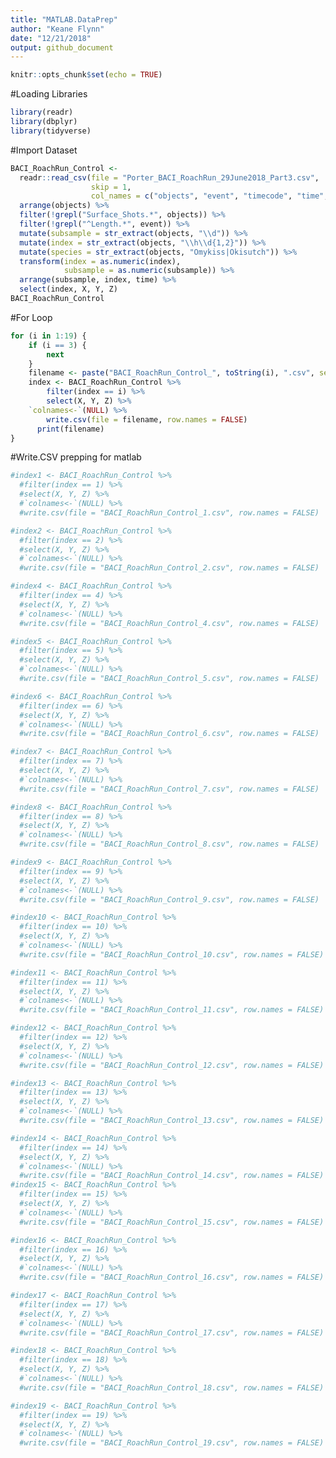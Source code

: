 ```yaml
---
title: "MATLAB.DataPrep"
author: "Keane Flynn"
date: "12/21/2018"
output: github_document
---
```


```r
knitr::opts_chunk$set(echo = TRUE)
```

#Loading Libraries
```r
library(readr)
library(dbplyr)
library(tidyverse)
```

#Import Dataset
```r
BACI_RoachRun_Control <- 
  readr::read_csv(file = "Porter_BACI_RoachRun_29June2018_Part3.csv",
                  skip = 1,
                  col_names = c("objects", "event", "timecode", "time", "X", "Y", "Z", "pld_error", "projection_error", "nearest_camera_distance", "screen_coordinates")) %>%
  arrange(objects) %>%
  filter(!grepl("Surface_Shots.*", objects)) %>%
  filter(!grepl("^Length.*", event)) %>%
  mutate(subsample = str_extract(objects, "\\d")) %>%
  mutate(index = str_extract(objects, "\\h\\d{1,2}")) %>%
  mutate(species = str_extract(objects, "Omykiss|Okisutch")) %>%
  transform(index = as.numeric(index),
            subsample = as.numeric(subsample)) %>%
  arrange(subsample, index, time) %>%
  select(index, X, Y, Z)
BACI_RoachRun_Control
```

#For Loop
```r
for (i in 1:19) {
	if (i == 3) {
		next
	}
	filename <- paste("BACI_RoachRun_Control_", toString(i), ".csv", sep="")
	index <- BACI_RoachRun_Control %>%
		filter(index == i) %>%
		select(X, Y, Z) %>%
  	`colnames<-`(NULL) %>%
		write.csv(file = filename, row.names = FALSE) 
	  print(filename)
}
```

#Write.CSV prepping for matlab
```r
#index1 <- BACI_RoachRun_Control %>%
  #filter(index == 1) %>%
  #select(X, Y, Z) %>%
  #`colnames<-`(NULL) %>%
  #write.csv(file = "BACI_RoachRun_Control_1.csv", row.names = FALSE)

#index2 <- BACI_RoachRun_Control %>%
  #filter(index == 2) %>%
  #select(X, Y, Z) %>%
  #`colnames<-`(NULL) %>%
  #write.csv(file = "BACI_RoachRun_Control_2.csv", row.names = FALSE)

#index4 <- BACI_RoachRun_Control %>%
  #filter(index == 4) %>%
  #select(X, Y, Z) %>%
  #`colnames<-`(NULL) %>%
  #write.csv(file = "BACI_RoachRun_Control_4.csv", row.names = FALSE)

#index5 <- BACI_RoachRun_Control %>%
  #filter(index == 5) %>%
  #select(X, Y, Z) %>%
  #`colnames<-`(NULL) %>%
  #write.csv(file = "BACI_RoachRun_Control_5.csv", row.names = FALSE)

#index6 <- BACI_RoachRun_Control %>%
  #filter(index == 6) %>%
  #select(X, Y, Z) %>%
  #`colnames<-`(NULL) %>%
  #write.csv(file = "BACI_RoachRun_Control_6.csv", row.names = FALSE)

#index7 <- BACI_RoachRun_Control %>%
  #filter(index == 7) %>%
  #select(X, Y, Z) %>%
  #`colnames<-`(NULL) %>%
  #write.csv(file = "BACI_RoachRun_Control_7.csv", row.names = FALSE)

#index8 <- BACI_RoachRun_Control %>%
  #filter(index == 8) %>%
  #select(X, Y, Z) %>%
  #`colnames<-`(NULL) %>%
  #write.csv(file = "BACI_RoachRun_Control_8.csv", row.names = FALSE)

#index9 <- BACI_RoachRun_Control %>%
  #filter(index == 9) %>%
  #select(X, Y, Z) %>%
  #`colnames<-`(NULL) %>%
  #write.csv(file = "BACI_RoachRun_Control_9.csv", row.names = FALSE)

#index10 <- BACI_RoachRun_Control %>%
  #filter(index == 10) %>%
  #select(X, Y, Z) %>%
  #`colnames<-`(NULL) %>%
  #write.csv(file = "BACI_RoachRun_Control_10.csv", row.names = FALSE)

#index11 <- BACI_RoachRun_Control %>%
  #filter(index == 11) %>%
  #select(X, Y, Z) %>%
  #`colnames<-`(NULL) %>%
  #write.csv(file = "BACI_RoachRun_Control_11.csv", row.names = FALSE)

#index12 <- BACI_RoachRun_Control %>%
  #filter(index == 12) %>%
  #select(X, Y, Z) %>%
  #`colnames<-`(NULL) %>%
  #write.csv(file = "BACI_RoachRun_Control_12.csv", row.names = FALSE)

#index13 <- BACI_RoachRun_Control %>%
  #filter(index == 13) %>%
  #select(X, Y, Z) %>%
  #`colnames<-`(NULL) %>%
  #write.csv(file = "BACI_RoachRun_Control_13.csv", row.names = FALSE)

#index14 <- BACI_RoachRun_Control %>%
  #filter(index == 14) %>%
  #select(X, Y, Z) %>%
  #`colnames<-`(NULL) %>%
  #write.csv(file = "BACI_RoachRun_Control_14.csv", row.names = FALSE)
#index15 <- BACI_RoachRun_Control %>%
  #filter(index == 15) %>%
  #select(X, Y, Z) %>%
  #`colnames<-`(NULL) %>%
  #write.csv(file = "BACI_RoachRun_Control_15.csv", row.names = FALSE)

#index16 <- BACI_RoachRun_Control %>%
  #filter(index == 16) %>%
  #select(X, Y, Z) %>%
  #`colnames<-`(NULL) %>%
  #write.csv(file = "BACI_RoachRun_Control_16.csv", row.names = FALSE)

#index17 <- BACI_RoachRun_Control %>%
  #filter(index == 17) %>%
  #select(X, Y, Z) %>%
  #`colnames<-`(NULL) %>%
  #write.csv(file = "BACI_RoachRun_Control_17.csv", row.names = FALSE)

#index18 <- BACI_RoachRun_Control %>%
  #filter(index == 18) %>%
  #select(X, Y, Z) %>%
  #`colnames<-`(NULL) %>%
  #write.csv(file = "BACI_RoachRun_Control_18.csv", row.names = FALSE)

#index19 <- BACI_RoachRun_Control %>%
  #filter(index == 19) %>%
  #select(X, Y, Z) %>%
  #`colnames<-`(NULL) %>%
  #write.csv(file = "BACI_RoachRun_Control_19.csv", row.names = FALSE)
```
